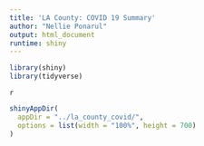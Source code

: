 ```yaml
---
title: 'LA County: COVID 19 Summary'
author: "Nellie Ponarul"
output: html_document
runtime: shiny
---
```


```r
library(shiny)
library(tidyverse)

```


`r`

```r

shinyAppDir(
  appDir = "../la_county_covid/",
  options = list(width = "100%", height = 700)
)
```

